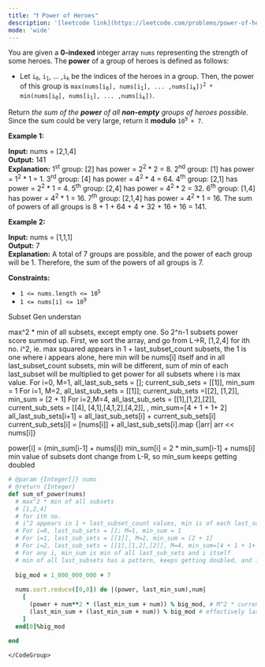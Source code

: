 ```yaml
---
title: "❗️ Power of Heroes"
description: '[leetcode link](https://leetcode.com/problems/power-of-heroes/description/)'
mode: 'wide'
---
```

<Tabs>
  <Tab title="Question" icon="circle-question" iconType="regular">
    <Card>
      <p>You are given a <strong>0-indexed</strong> integer array <code>nums</code> representing the strength of some heroes. The<b> power</b> of a group of heroes is defined as follows:</p>  <ul>  <li>Let <code>i<sub>0</sub></code>, <code>i<sub>1</sub></code>, ... ,<code>i<sub>k</sub></code> be the indices of the heroes in a group. Then, the power of this group is <code>max(nums[i<sub>0</sub>], nums[i<sub>1</sub>], ... ,nums[i<sub>k</sub>])<sup>2</sup> * min(nums[i<sub>0</sub>], nums[i<sub>1</sub>], ... ,nums[i<sub>k</sub>])</code>.</li> </ul>  <p>Return <em>the sum of the <strong>power</strong> of all <strong>non-empty</strong> groups of heroes possible.</em> Since the sum could be very large, return it <strong>modulo</strong> <code>10<sup>9 </sup>+ 7</code>.</p>   <p><strong class="example">Example 1:</strong></p>   <strong>Input:</strong> nums = [2,1,4] <br/> <strong>Output:</strong> 141 <br/> <strong>Explanation:</strong>  1<sup>st</sup>&nbsp;group: [2] has power = 2<sup>2</sup>&nbsp;* 2 = 8. 2<sup>nd</sup>&nbsp;group: [1] has power = 1<sup>2</sup> * 1 = 1.  3<sup>rd</sup>&nbsp;group: [4] has power = 4<sup>2</sup> * 4 = 64.  4<sup>th</sup>&nbsp;group: [2,1] has power = 2<sup>2</sup> * 1 = 4.  5<sup>th</sup>&nbsp;group: [2,4] has power = 4<sup>2</sup> * 2 = 32.  6<sup>th</sup>&nbsp;group: [1,4] has power = 4<sup>2</sup> * 1 = 16.  ​​​​​​​7<sup>th</sup>&nbsp;group: [2,1,4] has power = 4<sup>2</sup>​​​​​​​ * 1 = 16.  The sum of powers of all groups is 8 + 1 + 64 + 4 + 32 + 16 + 16 = 141.    <p><strong class="example">Example 2:</strong></p>   <strong>Input:</strong> nums = [1,1,1] <br/> <strong>Output:</strong> 7 <br/> <strong>Explanation:</strong> A total of 7 groups are possible, and the power of each group will be 1. Therefore, the sum of the powers of all groups is 7.    <p><strong>Constraints:</strong></p>  <ul>  <li><code>1 &lt;= nums.length &lt;= 10<sup>5</sup></code></li>  <li><code>1 &lt;= nums[i] &lt;= 10<sup>9</sup></code></li> </ul> 
    </Card>
  </Tab>
  <Tab title="Solution" icon="lightbulb" iconType="regular" >
    <Card>
      Subset Gen understan

max^2 * min of all subsets, except empty one. So 2^n-1 subsets power score summed up.
First, we sort the array, and go from L-&gt;R, [1,2,4]
for ith no.
i^2, ie. max squared appears in 1 + last_subset_count subsets, the 1 is one where i appears alone, here min will be nums[i] itself and in all last_subset_count subsets, min will be different, sum of min of each last_subset will be multiplied to get power for all subsets where i is max value.
For i=0, M=1, all_last_sub_sets = [];  current_sub_sets = [[1]], min_sum = 1
For i=1, M=2, all_last_sub_sets = [[1]];  current_sub_sets =[[2], [1,2]], min_sum = [2 + 1]
For i=2,M=4,  all_last_sub_sets = [[1],[1,2],[2]], current_sub_sets = [[4], [4,1],[4,1,2],[4,2]], , min_sum=[4 + 1 + 1+ 2]
all_last_sub_sets[i+1] = all_last_sub_sets[i] + current_sub_sets[i]
current_sub_sets[i] = [nums[i]] +  all_last_sub_sets[i].map &lbrace;|arr| arr &lt;&lt; nums[i]&rbrace;

power[i] = (min_sum[i-1] + nums[i])
min_sum[i] = 2 * min_sum[i-1] + nums[i]
min value of subsets dont change from L-R, so min_sum keeps getting doubled
</Card>
  <Expandable title="code">
    <CodeGroup dropdown>
```ruby title="Power of Heroes" lines
# @param {Integer[]} nums
# @return {Integer}
def sum_of_power(nums)
  # max^2 * min of all subsets
  # [1,2,4]
  # for ith no.
  # i^2 appears in 1 + last_subset_count values, min is of each last_subset
  # For i=0, last_sub_sets = []; M=1, min_sum = 1
  # For i=1, last_sub_sets = [[1]], M=2, min_sum = [2 + 1]
  # For i=2, last_sub_sets = [[1],[1,2],[2]], M=4, min_sum=[4 + 1 + 1+ 2]
  # For any i, min_sum is min of all last_sub_sets and i itself
  # min of all last_subsets has a pattern, keeps getting doubled, and is basically prefix sum kinda thing
  
  big_mod = 1_000_000_000 + 7
  
  nums.sort.reduce([0,0]) do |(power, last_min_sum),num|
    [
      (power + num**2 * (last_min_sum + num)) % big_mod, # M^2 * current_min_sum
      (last_min_sum + (last_min_sum + num)) % big_mod # effectively last + current sum
    ]
  end[0]%big_mod
  
end
```
    </CodeGroup>
  </Expandable>
  </Tab>
</Tabs>
